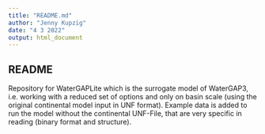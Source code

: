 ```yaml
---
title: "README.md"
author: "Jenny Kupzig"
date: "4 3 2022"
output: html_document
---
```


## README

Repository for WaterGAPLite which is the surrogate model of WaterGAP3, i.e. working with a reduced set of options 
and only on basin scale (using the original continental model input in UNF format). Example data is added to run the model without the continental UNF-File, that are very specific in reading (binary format and structure).

